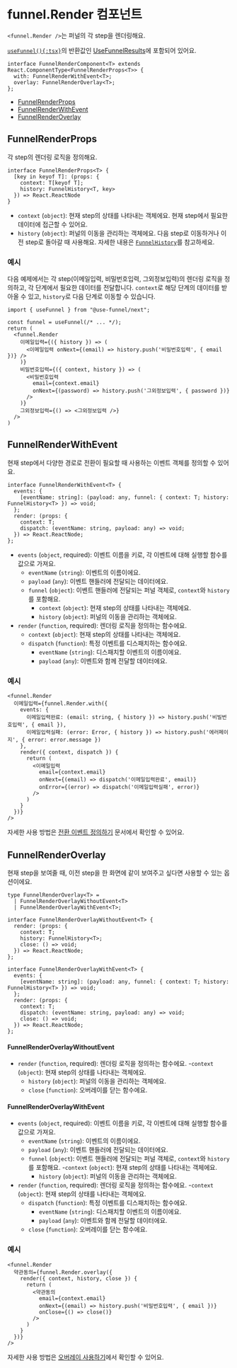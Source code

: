 
# funnel.Render 컴포넌트

`<funnel.Render />`는 퍼널의 각 <Keyword>step</Keyword>을 렌더링해요. 

[`useFunnel(){:tsx}`](./use-funnel)의 반환값인 [UseFunnelResults](/docs/use-funnel#usefunnelresults)에 포함되어 있어요.

```tsx
interface FunnelRenderComponent<T> extends React.ComponentType<FunnelRenderProps<T>> {
  with: FunnelRenderWithEvent<T>;
  overlay: FunnelRenderOverlay<T>;
};
```

- [FunnelRenderProps](#funnelrenderprops)
- [FunnelRenderWithEvent](#funnelrenderwithevent)
- [FunnelRenderOverlay](#funnelrenderoverlay)

## FunnelRenderProps

각 <Keyword>step</Keyword>의 렌더링 로직을 정의해요.

```tsx
interface FunnelRenderProps<T> {
  [key in keyof T]: (props: {
    context: T[keyof T];
    history: FunnelHistory<T, key>
  }) => React.ReactNode
}
```

- `context` (`object`): 현재 <Keyword>step</Keyword>의 상태를 나타내는 객체에요. 현재 <Keyword>step</Keyword>에서 필요한 데이터에 접근할 수 있어요.
- `history` (`object`): 퍼널의 이동을 관리하는 객체에요. 다음 <Keyword>step</Keyword>로 이동하거나 이전 <Keyword>step</Keyword>로 돌아갈 때 사용해요. 자세한 내용은 [`FunnelHistory`](./use-funnel#funnelhistory)를 참고하세요.

### 예시

다음 예제에서는 각 <Keyword>step</Keyword>(이메일입력, 비밀번호입력, 그외정보입력)의 렌더링 로직을 정의하고, 각 단계에서 필요한 데이터를 전달합니다. `context`로 해당 단계의 데이터를 받아올 수 있고, `history`로 다음 단계로 이동할 수 있습니다.

```tsx
import { useFunnel } from "@use-funnel/next";

const funnel = useFunnel(/* ... */);
return (
  <funnel.Render
    이메일입력={({ history }) => (
      <이메일입력 onNext={(email) => history.push('비밀번호입력', { email })} />
    )}
    비밀번호입력={({ context, history }) => (
      <비밀번호입력
        email={context.email}
        onNext={(password) => history.push('그외정보입력', { password })}
      />
    )}
    그외정보입력={() => <그외정보입력 />}
  />
)
```

## FunnelRenderWithEvent

현재 <Keyword>step</Keyword>에서 다양한 경로로 전환이 필요할 때 사용하는 이벤트 객체를 정의할 수 있어요.

```tsx
interface FunnelRenderWithEvent<T> {
  events: {
    [eventName: string]: (payload: any, funnel: { context: T; history: FunnelHistory<T> }) => void;
  };
  render: (props: {
    context: T;
    dispatch: (eventName: string, payload: any) => void;
  }) => React.ReactNode;
};
```

- `events` (`object`, required): 이벤트 이름을 키로, 각 이벤트에 대해 실행할 함수를 값으로 가져요.
  - `eventName` (`string`): 이벤트의 이름이에요.
  - `payload` (`any`): 이벤트 핸들러에 전달되는 데이터에요.
  - `funnel` (`object`): 이벤트 핸들러에 전달되는 퍼널 객체로, `context`와 `history`를 포함해요.
    - `context` (`object`): 현재 <Keyword>step</Keyword>의 상태를 나타내는 객체에요.
    - `history` (`object`): 퍼널의 이동을 관리하는 객체에요.
- `render` (`function`, required): 렌더링 로직을 정의하는 함수에요.
  - `context` (`object`): 현재 <Keyword>step</Keyword>의 상태를 나타내는 객체에요.
  - `dispatch` (`function`): 특정 이벤트를 디스패치하는 함수에요.
    - `eventName` (`string`): 디스패치할 이벤트의 이름이에요.
    - `payload` (`any`): 이벤트와 함께 전달할 데이터에요.


### 예시

```tsx
<funnel.Render
  이메일입력={funnel.Render.with({
    events: {
      이메일입력완료: (email: string, { history }) => history.push('비빌번호입력', { email }),
      이메일입력실패: (error: Error, { history }) => history.push('에러페이지', { error: error.message })
    },
    render({ context, dispatch }) {
      return (
        <이메일입력
          email={context.email}
          onNext={(email) => dispatch('이메일입력완료', email)}
          onError={(error) => dispatch('이메일입력실패', error)}
        />
      )
    }
  })}
/>
```

자세한 사용 방법은 [전환 이벤트 정의하기](/docs/transition-event) 문서에서 확인할 수 있어요.

## FunnelRenderOverlay

현재 <Keyword>step</Keyword>을 보여줄 때, 이전 <Keyword>step</Keyword>을 한 화면에 같이 보여주고 싶다면 사용할 수 있는 옵션이에요.

```tsx
type FunnelRenderOverlay<T> =
  | FunnelRenderOverlayWithoutEvent<T>
  | FunnelRenderOverlayWithEvent<T>;

interface FunnelRenderOverlayWithoutEvent<T> {
  render: (props: {
    context: T;
    history: FunnelHistory<T>;
    close: () => void;
  }) => React.ReactNode;
};

interface FunnelRenderOverlayWithEvent<T> {
  events: {
    [eventName: string]: (payload: any, funnel: { context: T; history: FunnelHistory<T> }) => void;
  };
  render: (props: {
    context: T;
    dispatch: (eventName: string, payload: any) => void;
    close: () => void;
  }) => React.ReactNode;
};
```

#### FunnelRenderOverlayWithoutEvent

- `render` (`function`, required): 렌더링 로직을 정의하는 함수에요.
  -`context` (`object`): 현재 <Keyword>step</Keyword>의 상태를 나타내는 객체에요.
  - `history` (`object`): 퍼널의 이동을 관리하는 객체에요.
  - `close` (`function`): 오버레이를 닫는 함수에요.

#### FunnelRenderOverlayWithEvent

- `events` (`object`, required): 이벤트 이름을 키로, 각 이벤트에 대해 실행할 함수를 값으로 가져요.
  - `eventName` (`string`): 이벤트의 이름이에요.
  - `payload` (`any`): 이벤트 핸들러에 전달되는 데이터에요.
  - `funnel` (`object`): 이벤트 핸들러에 전달되는 퍼널 객체로, `context`와 `history`를 포함해요.
    -`context` (`object`): 현재 <Keyword>step</Keyword>의 상태를 나타내는 객체에요.
    - `history` (`object`): 퍼널의 이동을 관리하는 객체에요.
- `render` (`function`, required): 렌더링 로직을 정의하는 함수에요.
  -`context` (`object`): 현재 <Keyword>step</Keyword>의 상태를 나타내는 객체에요.
  - `dispatch` (`function`): 특정 이벤트를 디스패치하는 함수에요.
    - `eventName` (`string`): 디스패치할 이벤트의 이름이에요.
    - `payload` (`any`): 이벤트와 함께 전달할 데이터에요.
  - `close` (`function`): 오버레이를 닫는 함수에요.


### 예시

```tsx
<funnel.Render
  약관동의={funnel.Render.overlay({
    render({ context, history, close }) {
      return (
        <약관동의
          email={context.email}
          onNext={(email) => history.push('비밀번호입력', { email })}
          onClose={() => close()}
        />
      )
    }
  })}
/>
```

자세한 사용 방법은 [오버레이 사용하기](/docs/overlay)에서 확인할 수 있어요.
